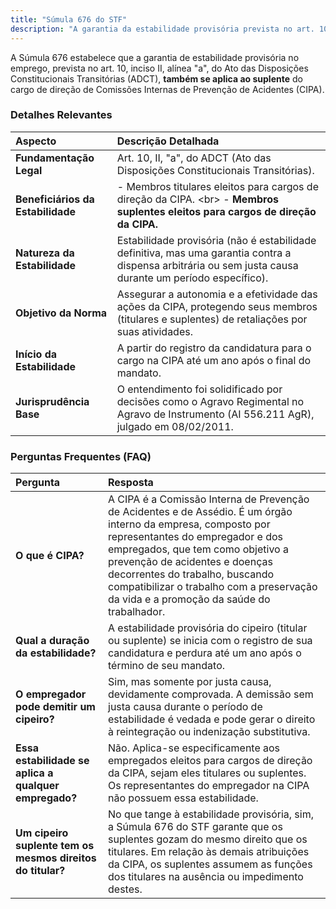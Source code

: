 ```yaml
---
title: "Súmula 676 do STF"
description: "A garantia da estabilidade provisória prevista no art. 10, II, "a", do Ato das Disposições Constitucionais Transitórias, também se aplica ao suplente do cargo de direção de comissões internas de prevenção de acidentes (CIPA)."
---
```



A Súmula 676 estabelece que a garantia de estabilidade provisória no emprego, prevista no art. 10, inciso II, alínea "a", do Ato das Disposições Constitucionais Transitórias (ADCT), **também se aplica ao suplente** do cargo de direção de Comissões Internas de Prevenção de Acidentes (CIPA).

### **Detalhes Relevantes**

| **Aspecto**                       | **Descrição Detalhada**                                                                                                                                  |
| :-------------------------------- | :------------------------------------------------------------------------------------------------------------------------------------------------------- |
| **Fundamentação Legal**           | Art. 10, II, "a", do ADCT (Ato das Disposições Constitucionais Transitórias).                                                                            |
| **Beneficiários da Estabilidade** | - Membros titulares eleitos para cargos de direção da CIPA. \<br\> - **Membros suplentes eleitos para cargos de direção da CIPA.**                       |
| **Natureza da Estabilidade**      | Estabilidade provisória (não é estabilidade definitiva, mas uma garantia contra a dispensa arbitrária ou sem justa causa durante um período específico). |
| **Objetivo da Norma**             | Assegurar a autonomia e a efetividade das ações da CIPA, protegendo seus membros (titulares e suplentes) de retaliações por suas atividades.             |
| **Início da Estabilidade**        | A partir do registro da candidatura para o cargo na CIPA até um ano após o final do mandato.                                                             |
| **Jurisprudência Base**           | O entendimento foi solidificado por decisões como o Agravo Regimental no Agravo de Instrumento (AI 556.211 AgR), julgado em 08/02/2011.                  |

### **Perguntas Frequentes (FAQ)**

| **Pergunta**                                               | **Resposta**                                                                                                                                                                                                                                                                                                                                        |
| :--------------------------------------------------------- | :-------------------------------------------------------------------------------------------------------------------------------------------------------------------------------------------------------------------------------------------------------------------------------------------------------------------------------------------------- |
| **O que é CIPA?**                                          | A CIPA é a Comissão Interna de Prevenção de Acidentes e de Assédio. É um órgão interno da empresa, composto por representantes do empregador e dos empregados, que tem como objetivo a prevenção de acidentes e doenças decorrentes do trabalho, buscando compatibilizar o trabalho com a preservação da vida e a promoção da saúde do trabalhador. |
| **Qual a duração da estabilidade?**                        | A estabilidade provisória do cipeiro (titular ou suplente) se inicia com o registro de sua candidatura e perdura até um ano após o término de seu mandato.                                                                                                                                                                                          |
| **O empregador pode demitir um cipeiro?**                  | Sim, mas somente por justa causa, devidamente comprovada. A demissão sem justa causa durante o período de estabilidade é vedada e pode gerar o direito à reintegração ou indenização substitutiva.                                                                                                                                                  |
| **Essa estabilidade se aplica a qualquer empregado?**      | Não. Aplica-se especificamente aos empregados eleitos para cargos de direção da CIPA, sejam eles titulares ou suplentes. Os representantes do empregador na CIPA não possuem essa estabilidade.                                                                                                                                                     |
| **Um cipeiro suplente tem os mesmos direitos do titular?** | No que tange à estabilidade provisória, sim, a Súmula 676 do STF garante que os suplentes gozam do mesmo direito que os titulares. Em relação às demais atribuições da CIPA, os suplentes assumem as funções dos titulares na ausência ou impedimento destes.                                                                                       |